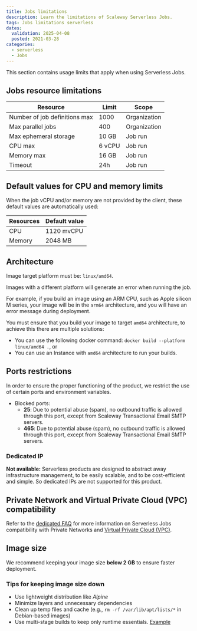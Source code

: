 ```yaml
---
title: Jobs limitations
description: Learn the limitations of Scaleway Serverless Jobs.
tags: Jobs limitations serverless
dates:
  validation: 2025-04-08
  posted: 2021-03-28
categories:
  - serverless
  - Jobs
---
```


This section contains usage limits that apply when using Serverless Jobs.

## Jobs resource limitations

| Resource                      | Limit      | Scope        |
|-------------------------------|------------|--------------|
| Number of job definitions max | 1000       | Organization |
| Max parallel jobs             | 400        | Organization |
| Max ephemeral storage         | 10 GB      | Job run      |
| CPU max                       | 6 vCPU     | Job run      |
| Memory max                    | 16 GB      | Job run      |
| Timeout                       | 24h        | Job run      |

## Default values for CPU and memory limits

When the job vCPU and/or memory are not provided by the client, these default values are automatically used:

| Resources | Default value  |
|-----------|----------------|
| CPU       | 1120 mvCPU     |
| Memory    | 2048 MB        |

## Architecture

Image target platform must be: `linux/amd64`.

<Message type="note">
    Images with a different platform will generate an error when running the job.
</Message>

For example, if you build an image using an ARM CPU, such as Apple silicon M series, your image will be in the `arm64` architecture, and you will have an error message during deployment.

You must ensure that you build your image to target `amd64` architecture, to achieve this there are multiple solutions:
* You can use the following docker command: `docker build --platform linux/amd64 .`, or
* You can use an Instance with `amd64` architecture to run your builds.

## Ports restrictions

In order to ensure the proper functioning of the product, we restrict the use of certain ports and environment variables.

* Blocked ports:
  * **25**: Due to potential abuse (spam), no outbound traffic is allowed through this port, except from Scaleway Transactional Email SMTP servers.
  * **465**: Due to potential abuse (spam), no outbound traffic is allowed through this port, except from Scaleway Transactional Email SMTP servers.

### Dedicated IP

**Not available:** Serverless products are designed to abstract away infrastructure management, to be easily scalable, and to be cost-efficient and simple. So dedicated IPs are not supported for this product.

## Private Network and Virtual Private Cloud (VPC) compatibility

Refer to the [dedicated FAQ](/serverless-jobs/faq/#how-can-i-configure-access-to-a-private-network-or-virtual-private-cloud-vpc) for more information on Serverless Jobs compatibility with Private Networks and [Virtual Private Cloud (VPC)](/vpc/).

## Image size

We recommend keeping your image size **below 2 GB** to ensure faster deployment.

### Tips for keeping image size down

* Use lightweight distribution like *Alpine*
* Minimize layers and unnecessary dependencies
* Clean up temp files and cache (e.g., `rm -rf /var/lib/apt/lists/*` in Debian-based images)
* Use multi-stage builds to keep only runtime essentials. [Example](https://github.com/scaleway/serverless-examples/blob/a7a3b5fc3427ec0f1391aaa78957f91af266867c/containers/rust-hello-world/Dockerfile#L14)
